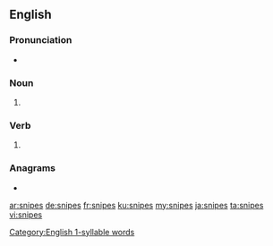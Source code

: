 {{also|Snipes}}
==English==

===Pronunciation===
* {{IPA|/snaɪps/|lang=en}}
{{rfap|lang=en}}
[[Category:English 1-syllable words]]

===Noun===
{{head|en|noun plural form}}

# {{plural of|snipe|lang=en}}

===Verb===
{{head|en|verb form}}

# {{en-third-person singular of|snipe}}

===Anagrams===
* {{l|en|spines}}

[[ar:snipes]]
[[de:snipes]]
[[fr:snipes]]
[[ku:snipes]]
[[my:snipes]]
[[ja:snipes]]
[[ta:snipes]]
[[vi:snipes]]